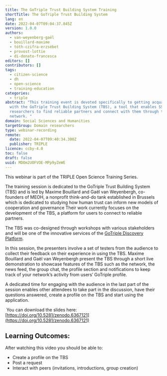 ```yaml
---
title: The GoTriple Trust Building System Training
shortTitle: The GoTriple Trust Building System
lang: en
date: 2022-04-07T09:04:37.845Z
version: 1.0.0
authors:
  - van-weyenberg-gaël
  - bouillard-maxime
  - tóth-czifra-erzsébet
  - provost-lottie
  - di-donato-francesca
editors: []
contributors: []
tags:
  - citizen-science
  - dh
  - open-science
  - training-education
categories:
  - triple
abstract: "This training event is devoted specifically to getting acquainted
  with the GoTriple Trust Building System (TBS), a tool that enables SSH
  researchers to find reliable partners and connect with them through their
  network. "
domain: Social Sciences and Humanities
targetGroup: Domain researchers
type: webinar-recording
remote:
  date: 2022-04-07T09:40:34.300Z
  publisher: TRIPLE
licence: ccby-4.0
toc: false
draft: false
uuid: MDOm2UOFVOE-MPp9yZeWE
---
```

This webinar is part of the TRIPLE Open Science Training Series.

The training session is dedicated to the GoTriple Trust Building System (TBS) and is led by Maxime Bouillard and Gaël van Weyenbergh, co-founders of MEOH, a nonprofit think-and-do tank established in Brussels which is dedicated to studying how human trust can inform new models of cooperation and governance Their work currently focuses on the development of the TBS, a platform for users to connect to reliable partners. 

The TBS was co-designed through workshops with various stakeholders and will be one of the innovative services of the [GoTriple Discovery Platform](https://www.gotriple.eu/).

In this session, the presenters involve a set of testers from the audience to collect their feedback on their experience in using the TBS. Maxime Bouillard and Gaël van Weyenbergh present the TBS through a short live demonstration to showcase features of the TBS such as the network, the news feed, the group chat, the profile section and notifications to keep track of your network’s activity from users’ GoTriple profile. 

A dedicated time for engaging with the audience in the last part of the session enables other attendees to take part in the discussion, have their questions answered, create a profile on the TBS and start using the application. 

 You can download the slides here: [https://doi.org/10.5281/zenodo.6367121](https://doi.org/10.5281/zenodo.6367121)

## Learning Outcomes:

After watching this video you should be able to: 

- Create a profile on the TBS
- Post a request
- Interact with peers (invitations, introductions, group creation)

<VideoCard provider="youtube" id="Zc4t_m5MXmY" title="The GoTriple Trust Building System" subtitle="Click here to view" image="images/capture-d’écran-2022-04-07-à-11.40.01.png" />